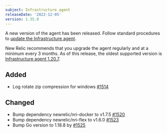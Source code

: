 ```yaml
---
subject: Infrastructure agent
releaseDate: '2022-12-05'
version: 1.35.0
---
```


A new version of the agent has been released. Follow standard procedures to [update the Infrastructure agent](/docs/infrastructure/install-configure-manage-infrastructure/update-or-uninstall/update-infrastructure-agent).

New Relic recommends that you upgrade the agent regularly and at a minimum every 3 months. As of this release, the oldest supported version is [Infrastructure agent 1.20.7](https://docs.newrelic.com/docs/release-notes/infrastructure-release-notes/infrastructure-agent-release-notes/new-relic-infrastructure-agent-1207).

## Added

* Log rotate zip compression for windows [#1514](https://github.com/newrelic/infrastructure-agent/pull/1514)

## Changed

* Bump dependency newrelic/nri-docker to v1.7.5  [#1520](https://github.com/newrelic/infrastructure-agent/pull/1520)
* Bump dependency newrelic/nri-flex to v1.6.0 [#1523](https://github.com/newrelic/infrastructure-agent/pull/1523)
* Bump Go version to 1.18.8 by [#1525](https://github.com/newrelic/infrastructure-agent/pull/1525)
